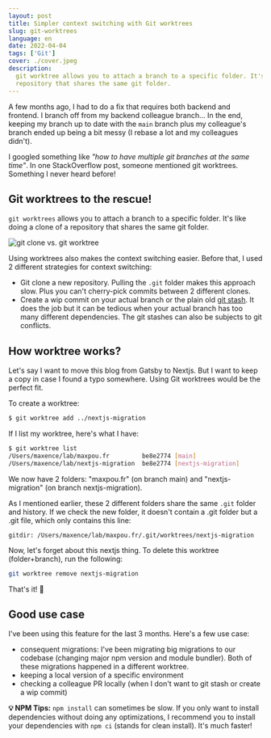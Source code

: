 ```yaml
---
layout: post
title: Simpler context switching with Git worktrees
slug: git-worktrees
language: en
date: 2022-04-04
tags: ['Git']
cover: ./cover.jpeg
description:
  git worktree allows you to attach a branch to a specific folder. It's like doing a clone of a
  repository that shares the same git folder.
---
```


A few months ago, I had to do a fix that requires both backend and frontend. I branch off from my
backend colleague branch... In the end, keeping my branch up to date with the `main` branch plus my
colleague's branch ended up being a bit messy (I rebase a lot and my colleagues didn't).

I googled something like _"how to have multiple git branches at the same time"_. In one
StackOverflow post, someone mentioned git worktrees. Something I never heard before!

## Git worktrees to the rescue!

`git worktrees` allows you to attach a branch to a specific folder. It's like doing a clone of a
repository that shares the same git folder.

![git clone vs. git worktree](./clone-vs-worktree.png)

Using worktrees also makes the context switching easier. Before that, I used 2 different strategies
for context switching:

- Git clone a new repository. Pulling the `.git` folder makes this approach slow. Plus you can't
  cherry-pick commits between 2 different clones.
- Create a wip commit on your actual branch or the plain old [git stash](/git-cheat-sheet#stash). It
  does the job but it can be tedious when your actual branch has too many different dependencies.
  The git stashes can also be subjects to git conflicts.

## How worktree works?

Let's say I want to move this blog from Gatsby to Nextjs. But I want to keep a copy in case I found
a typo somewhere. Using Git worktrees would be the perfect fit.

To create a worktree:

```bash
$ git worktree add ../nextjs-migration
```

If I list my worktree, here's what I have:

```bash
$ git worktree list
/Users/maxence/lab/maxpou.fr         be8e2774 [main]
/Users/maxence/lab/nextjs-migration  be8e2774 [nextjs-migration]
```

We now have 2 folders: "maxpou.fr" (on branch main) and "nextjs-migration" (on branch
nextjs-migration).

As I mentioned earlier, these 2 different folders share the same `.git` folder and history. If we
check the new folder, it doesn't contain a .git folder but a .git file, which only contains this
line:

```
gitdir: /Users/maxence/lab/maxpou.fr/.git/worktrees/nextjs-migration
```

Now, let's forget about this nextjs thing. To delete this worktree (folder+branch), run the
following:

```bash
git worktree remove nextjs-migration
```

That's it! 🥳

## Good use case

I've been using this feature for the last 3 months. Here's a few use case:

- consequent migrations: I've been migrating big migrations to our codebase (changing major npm
  version and module bundler). Both of these migrations happened in a different worktree.
- keeping a local version of a specific environment
- checking a colleague PR locally (when I don't want to git stash or create a wip commit)

**💡 NPM Tips:** `npm install` can sometimes be slow. If you only want to install dependencies
without doing any optimizations, I recommend you to install your dependencies with `npm ci` (stands
for clean install). It's much faster!
